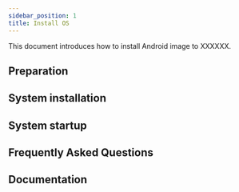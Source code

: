 ```yaml
---
sidebar_position: 1
title: Install OS
---
```


This document introduces how to install Android image to XXXXXX.

## Preparation

## System installation

## System startup

## Frequently Asked Questions

## Documentation
